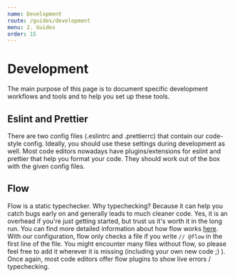 ```yaml
---
name: Development
route: /guides/development
menu: 2. Guides
order: 15
---
```


# Development

The main purpose of this page is to document specific development workflows and tools and to help you set up these tools.

## Eslint and Prettier

There are two config files (.eslintrc and .prettierrc) that contain our code-style config. Ideally, you should use these settings during development as well.
Most code editors nowadays have plugins/extensions for eslint and prettier that help you format your code. They should work out of the box with the given config files.

## Flow

Flow is a static typechecker. Why typechecking? Because it can help you catch bugs early on and generally leads to much cleaner code. Yes, it is an overhead if you're just getting started, but trust us it's worth it in the long run. 
You can find more detailed information about how flow works [here](https://flow.org/en/docs/).
With our configuration, flow only checks a file if you write `// @flow` in the first line of the file. You might encounter many files without flow, so please feel free to add it wherever it is missing (including your own new code ;) ).
Once again, most code editors offer flow plugins to show live errors / typechecking.